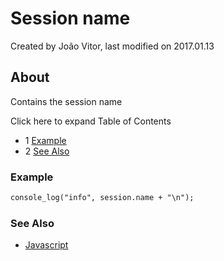 
# Session name 

 Created by  João Vitor, last modified on 2017.01.13

## About

Contains the session name

Click here to expand Table of Contents

* 1 [Example](#example)
* 2 [See Also](#see-also)

### Example

```xml
console_log("info", session.name + "\n");
```

### See Also

* [Javascript](https://wiki.freeswitch.org/wiki/Javascript)


